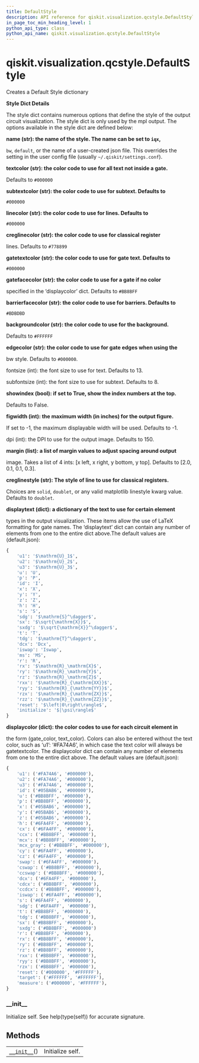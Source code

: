 ```yaml
---
title: DefaultStyle
description: API reference for qiskit.visualization.qcstyle.DefaultStyle
in_page_toc_min_heading_level: 1
python_api_type: class
python_api_name: qiskit.visualization.qcstyle.DefaultStyle
---
```


# qiskit.visualization.qcstyle.DefaultStyle

<Class id="qiskit.visualization.qcstyle.DefaultStyle" isDedicatedPage={true} github="https://github.com/qiskit/qiskit/tree/stable/0.17/qiskit/visualization/qcstyle.py" signature="DefaultStyle">
  Creates a Default Style dictionary

  **Style Dict Details**

  The style dict contains numerous options that define the style of the output circuit visualization. The style dict is only used by the mpl output. The options available in the style dict are defined below:

  **name (str): the name of the style. The name can be set to `iqx`,**

  `bw`, `default`, or the name of a user-created json file. This overrides the setting in the user config file (usually `~/.qiskit/settings.conf`).

  **textcolor (str): the color code to use for all text not inside a gate.**

  Defaults to `#000000`

  **subtextcolor (str): the color code to use for subtext. Defaults to**

  `#000000`

  **linecolor (str): the color code to use for lines. Defaults to**

  `#000000`

  **creglinecolor (str): the color code to use for classical register**

  lines. Defaults to `#778899`

  **gatetextcolor (str): the color code to use for gate text. Defaults to**

  `#000000`

  **gatefacecolor (str): the color code to use for a gate if no color**

  specified in the ‘displaycolor’ dict. Defaults to `#BB8BFF`

  **barrierfacecolor (str): the color code to use for barriers. Defaults to**

  `#BDBDBD`

  **backgroundcolor (str): the color code to use for the background.**

  Defaults to `#FFFFFF`

  **edgecolor (str): the color code to use for gate edges when using the**

  bw style. Defaults to `#000000`.

  fontsize (int): the font size to use for text. Defaults to 13.

  subfontsize (int): the font size to use for subtext. Defaults to 8.

  **showindex (bool): if set to True, show the index numbers at the top.**

  Defaults to False.

  **figwidth (int): the maximum width (in inches) for the output figure.**

  If set to -1, the maximum displayable width will be used. Defaults to -1.

  dpi (int): the DPI to use for the output image. Defaults to 150.

  **margin (list): a list of margin values to adjust spacing around output**

  image. Takes a list of 4 ints: \[x left, x right, y bottom, y top]. Defaults to \[2.0, 0.1, 0.1, 0.3].

  **creglinestyle (str): The style of line to use for classical registers.**

  Choices are `solid`, `doublet`, or any valid matplotlib linestyle kwarg value. Defaults to `doublet`.

  **displaytext (dict): a dictionary of the text to use for certain element**

  types in the output visualization. These items allow the use of LaTeX formatting for gate names. The ‘displaytext’ dict can contain any number of elements from one to the entire dict above.The default values are (default.json):

  ```python
  {
      'u1': '$\mathrm{U}_1$',
      'u2': '$\mathrm{U}_2$',
      'u3': '$\mathrm{U}_3$',
      'u': 'U',
      'p': 'P',
      'id': 'I',
      'x': 'X',
      'y': 'Y',
      'z': 'Z',
      'h': 'H',
      's': 'S',
      'sdg': '$\mathrm{S}^\dagger$',
      'sx': '$\sqrt{\mathrm{X}}$',
      'sxdg': '$\sqrt{\mathrm{X}}^\dagger$',
      't': 'T',
      'tdg': '$\mathrm{T}^\dagger$',
      'dcx': 'Dcx',
      'iswap': 'Iswap',
      'ms': 'MS',
      'r': 'R',
      'rx': '$\mathrm{R}_\mathrm{X}$',
      'ry': '$\mathrm{R}_\mathrm{Y}$',
      'rz': '$\mathrm{R}_\mathrm{Z}$',
      'rxx': '$\mathrm{R}_{\mathrm{XX}}$',
      'ryy': '$\mathrm{R}_{\mathrm{YY}}$',
      'rzx': '$\mathrm{R}_{\mathrm{ZX}}$',
      'rzz': '$\mathrm{R}_{\mathrm{ZZ}}$',
      'reset': '$\left|0\right\rangle$',
      'initialize': '$|\psi\rangle$'
  }
  ```

  **displaycolor (dict): the color codes to use for each circuit element in**

  the form (gate\_color, text\_color). Colors can also be entered without the text color, such as ‘u1’: ‘#FA74A6’, in which case the text color will always be gatetextcolor. The displaycolor dict can contain any number of elements from one to the entire dict above. The default values are (default.json):

  ```python
  {
      'u1': ('#FA74A6', '#000000'),
      'u2': ('#FA74A6', '#000000'),
      'u3': ('#FA74A6', '#000000'),
      'id': ('#05BAB6', '#000000'),
      'u': ('#BB8BFF', '#000000'),
      'p': ('#BB8BFF', '#000000'),
      'x': ('#05BAB6', '#000000'),
      'y': ('#05BAB6', '#000000'),
      'z': ('#05BAB6', '#000000'),
      'h': ('#6FA4FF', '#000000'),
      'cx': ('#6FA4FF', '#000000'),
      'ccx': ('#BB8BFF', '#000000'),
      'mcx': ('#BB8BFF', '#000000'),
      'mcx_gray': ('#BB8BFF', '#000000'),
      'cy': ('#6FA4FF', '#000000'),
      'cz': ('#6FA4FF', '#000000'),
      'swap': ('#6FA4FF', '#000000'),
      'cswap': ('#BB8BFF', '#000000'),
      'ccswap': ('#BB8BFF', '#000000'),
      'dcx': ('#6FA4FF', '#000000'),
      'cdcx': ('#BB8BFF', '#000000'),
      'ccdcx': ('#BB8BFF', '#000000'),
      'iswap': ('#6FA4FF', '#000000'),
      's': ('#6FA4FF', '#000000'),
      'sdg': ('#6FA4FF', '#000000'),
      't': ('#BB8BFF', '#000000'),
      'tdg': ('#BB8BFF', '#000000'),
      'sx': ('#BB8BFF', '#000000'),
      'sxdg': ('#BB8BFF', '#000000')
      'r': ('#BB8BFF', '#000000'),
      'rx': ('#BB8BFF', '#000000'),
      'ry': ('#BB8BFF', '#000000'),
      'rz': ('#BB8BFF', '#000000'),
      'rxx': ('#BB8BFF', '#000000'),
      'ryy': ('#BB8BFF', '#000000'),
      'rzx': ('#BB8BFF', '#000000'),
      'reset': ('#000000', '#FFFFFF'),
      'target': ('#FFFFFF', '#FFFFFF'),
      'measure': ('#000000', '#FFFFFF'),
  }
  ```

  ### \_\_init\_\_

  <Function id="qiskit.visualization.qcstyle.DefaultStyle.__init__" name="__init__" signature="__init__()">
    Initialize self. See help(type(self)) for accurate signature.
  </Function>

  ## Methods

  |                                                                                                                          |                  |
  | ------------------------------------------------------------------------------------------------------------------------ | ---------------- |
  | [`__init__`](#qiskit.visualization.qcstyle.DefaultStyle.__init__ "qiskit.visualization.qcstyle.DefaultStyle.__init__")() | Initialize self. |
</Class>

